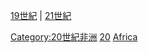
[[:Category:依年份劃分的19世紀非洲|19世紀]] | [[:Category:依年份劃分的21世紀非洲|21世紀]]

[[Category:20世紀非洲|Category:20世紀非洲]]
[[Category:依年份劃分的非洲|20]]
[[Category:依大洲劃分的20世紀各年|Africa]]